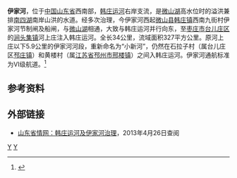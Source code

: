{{Infobox River
  | river_name      = 伊家河
  | image_name      =
  | image_size      = 
  | caption         = 
  | origin          = [[山东省|山东省]][[微山县|微山县]][[韩庄镇_(微山县)|韩庄镇]]九街村[[微山湖|微山湖]]
  | mouth           = 山东省[[枣庄市|枣庄市]][[台儿庄区|台儿庄区]][[涧头集镇|涧头集镇]]河上庄[[韩庄运河|韩庄运河]]
  | basin_countries = {{PRC}}
  | length          = 34公里
  | elevation       = 
  | mouth_elevation = 
  | discharge       = 
  | watershed       = 327平方公里
}}
'''伊家河'''，位于[[中国|中国]][[山东省|山东省]]西南部，[[韩庄运河|韩庄运河]]右岸支流，是[[微山湖|微山湖]]高水位时的溢洪兼排[[南四湖|南四湖]]南岸山洪的水道。经多次治理，今伊家河西起[[微山县|微山县]][[韩庄镇_(微山县)|韩庄镇]]西南九街村伊家河节制闸及船闸，与[[微山湖|微山湖]]相通，大致与韩庄运河并行向东，至[[枣庄市|枣庄市]][[台儿庄区|台儿庄区]]的[[涧头集镇|涧头集镇]]河上庄注入韩庄运河。全长34公里，流域面积327平方公里。原河上庄以下5.9公里的伊家河河段，重新命名为“小新河”，仍然在石拉子村（属台儿庄区[[邳庄镇|邳庄镇]]）和黄楼村（属[[江苏省|江苏省]][[邳州市|邳州市]][[邢楼镇|邢楼镇]]）之间入韩庄运河。伊家河通航标准为Ⅵ级航道。<ref name="中国河湖大典">{{cite book zh |author=《[[中国河湖大典|中国河湖大典]]》编纂委员会 |title=《中国河湖大典·淮河卷》 |format=M |edition=1 |location=北京 |publisher=中国水利水电出版社 |date=2010年9月 |pages=186页 |id= ISBN 978-7-5084-7953-8}}</ref>

==参考资料==
{{reflist}}
==外部链接==
*[https://archive.is/20130628082955/http://www.infobase.gov.cn/bin/mse.exe?K=a&A=20&rec=105&run=13 山东省情网：韩庄运河及伊家河治理]，2013年4月26日查阅
[[Category:沂沭泗河水系|Y]]
[[Category:山东河流|Y]]
